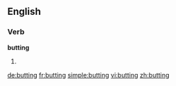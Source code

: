 ==English==

===Verb===
'''butting'''

#{{present participle of|[[butt]]}}

[[de:butting]]
[[fr:butting]]
[[simple:butting]]
[[vi:butting]]
[[zh:butting]]